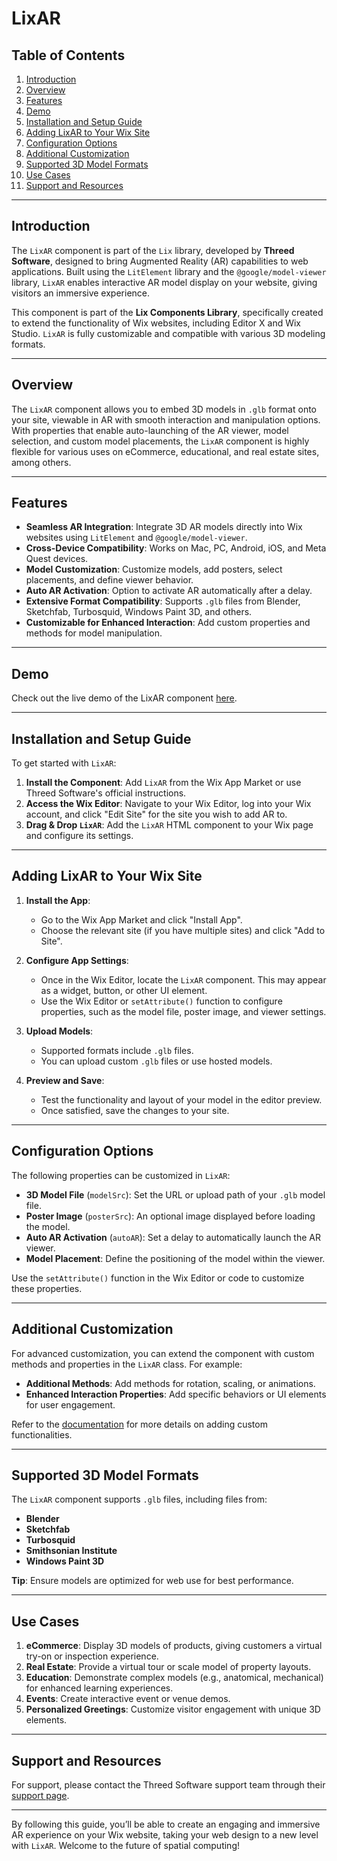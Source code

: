 # LixAR 

## Table of Contents
1. [Introduction](#introduction)
2. [Overview](#overview)
3. [Features](#features)
4. [Demo](#demo)
5. [Installation and Setup Guide](#installation-and-setup-guide)
6. [Adding LixAR to Your Wix Site](#adding-lixar-to-your-wix-site)
7. [Configuration Options](#configuration-options)
8. [Additional Customization](#additional-customization)
9. [Supported 3D Model Formats](#supported-3d-model-formats)
10. [Use Cases](#use-cases)
12. [Support and Resources](#support-and-resources)

---

## Introduction

The `LixAR` component is part of the `Lix` library, developed by **Threed Software**, designed to bring Augmented Reality (AR) capabilities to web applications. Built using the `LitElement` library and the `@google/model-viewer` library, `LixAR` enables interactive AR model display on your website, giving visitors an immersive experience.

This component is part of the **Lix Components Library**, specifically created to extend the functionality of Wix websites, including Editor X and Wix Studio. `LixAR` is fully customizable and compatible with various 3D modeling formats.


---

## Overview

The `LixAR` component allows you to embed 3D models in `.glb` format onto your site, viewable in AR with smooth interaction and manipulation options. With properties that enable auto-launching of the AR viewer, model selection, and custom model placements, the `LixAR` component is highly flexible for various uses on eCommerce, educational, and real estate sites, among others.

---

## Features

- **Seamless AR Integration**: Integrate 3D AR models directly into Wix websites using `LitElement` and `@google/model-viewer`.
- **Cross-Device Compatibility**: Works on Mac, PC, Android, iOS, and Meta Quest devices.
- **Model Customization**: Customize models, add posters, select placements, and define viewer behavior.
- **Auto AR Activation**: Option to activate AR automatically after a delay.
- **Extensive Format Compatibility**: Supports `.glb` files from Blender, Sketchfab, Turbosquid, Windows Paint 3D, and others.
- **Customizable for Enhanced Interaction**: Add custom properties and methods for model manipulation.

---

## Demo

Check out the live demo of the LixAR component [here](https://www.threedsoftware.com/lix-components/ar).

---

## Installation and Setup Guide

To get started with `LixAR`:

1. **Install the Component**: Add `LixAR` from the Wix App Market or use Threed Software's official instructions.
2. **Access the Wix Editor**: Navigate to your Wix Editor, log into your Wix account, and click "Edit Site" for the site you wish to add AR to.
3. **Drag & Drop `LixAR`**: Add the `LixAR` HTML component to your Wix page and configure its settings.

---

## Adding LixAR to Your Wix Site

1. **Install the App**:
   - Go to the Wix App Market and click "Install App".
   - Choose the relevant site (if you have multiple sites) and click "Add to Site".
   
2. **Configure App Settings**:
   - Once in the Wix Editor, locate the `LixAR` component. This may appear as a widget, button, or other UI element.
   - Use the Wix Editor or `setAttribute()` function to configure properties, such as the model file, poster image, and viewer settings.

3. **Upload Models**:
   - Supported formats include `.glb` files.
   - You can upload custom `.glb` files or use hosted models.

4. **Preview and Save**: 
   - Test the functionality and layout of your model in the editor preview.
   - Once satisfied, save the changes to your site.

---

## Configuration Options

The following properties can be customized in `LixAR`:

- **3D Model File** (`modelSrc`): Set the URL or upload path of your `.glb` model file.
- **Poster Image** (`posterSrc`): An optional image displayed before loading the model.
- **Auto AR Activation** (`autoAR`): Set a delay to automatically launch the AR viewer.
- **Model Placement**: Define the positioning of the model within the viewer.
  
Use the `setAttribute()` function in the Wix Editor or code to customize these properties.

---

## Additional Customization

For advanced customization, you can extend the component with custom methods and properties in the `LixAR` class. For example:
  
- **Additional Methods**: Add methods for rotation, scaling, or animations.
- **Enhanced Interaction Properties**: Add specific behaviors or UI elements for user engagement.

Refer to the [documentation](https://www.threedsoftware.com) for more details on adding custom functionalities.

---

## Supported 3D Model Formats

The `LixAR` component supports `.glb` files, including files from:

- **Blender**
- **Sketchfab**
- **Turbosquid**
- **Smithsonian Institute**
- **Windows Paint 3D**

**Tip**: Ensure models are optimized for web use for best performance.

---

## Use Cases

1. **eCommerce**: Display 3D models of products, giving customers a virtual try-on or inspection experience.
2. **Real Estate**: Provide a virtual tour or scale model of property layouts.
3. **Education**: Demonstrate complex models (e.g., anatomical, mechanical) for enhanced learning experiences.
4. **Events**: Create interactive event or venue demos.
5. **Personalized Greetings**: Customize visitor engagement with unique 3D elements.

---

## Support and Resources

For support, please contact the Threed Software support team through their [support page](https://www.threedsoftware.com/contact).

---

By following this guide, you’ll be able to create an engaging and immersive AR experience on your Wix website, taking your web design to a new level with `LixAR`. Welcome to the future of spatial computing!

